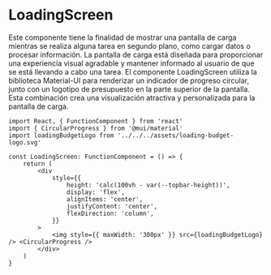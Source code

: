 # LoadingScreen

Este componente tiene la finalidad de mostrar una pantalla de carga mientras se realiza alguna tarea en segundo plano, como cargar datos o procesar información. La pantalla de carga está diseñada para proporcionar una experiencia visual agradable y mantener informado al usuario de que se está llevando a cabo una tarea.
El componente LoadingScreen utiliza la biblioteca Material-UI para renderizar un indicador de progreso circular, junto con un logotipo de presupuesto en la parte superior de la pantalla. Esta combinación crea una visualización atractiva y personalizada para la pantalla de carga.

```tsx title="/components/screens/BudgetScreen/LoadingScreen.tsx" 
import React, { FunctionComponent } from 'react'
import { CircularProgress } from '@mui/material'
import loadingBudgetLogo from '../../../assets/loading-budget-logo.svg'

const LoadingScreen: FunctionComponent = () => {
    return (
        <div
            style={{
                height: 'calc(100vh - var(--topbar-height))',
                display: 'flex',
                alignItems: 'center',
                justifyContent: 'center',
                flexDirection: 'column',
            }}
        >
            <img style={{ maxWidth: '300px' }} src={loadingBudgetLogo} /> <CircularProgress />
        </div>
    )
}

```